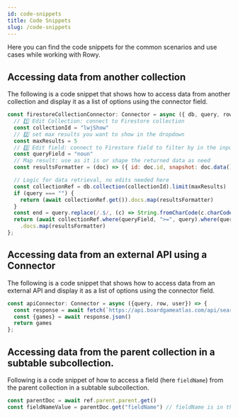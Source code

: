 ```yaml
---
id: code-snippets
title: Code Snippets
slug: /code-snippets
---
```


Here you can find the code snippets for the common scenarios and use cases while working with Rowy.

## Accessing data from another collection

The following is a code snippet that shows how to access data from another collection and display it as a list of options using the connector field.

```js
const firestoreCollectionConnector: Connector = async ({ db, query, row, user }) => {
  // 1️⃣ Edit Collection: connect to Firestore collection
  const collectionId = "lwjShow"
  // 2️⃣ set max results you want to show in the dropdown
  const maxResults = 5
  // 3️⃣ Edit field: connect to Firestore field to filter by in the input text
  const queryField = "noun" 
  // Map result: use as it is or shape the returned data as need
  const resultsFormatter = (doc) => ({ id: doc.id, snapshot: doc.data() }) 

  // Logic for data retrieval, no edits needed here
  const collectionRef = db.collection(collectionId).limit(maxResults) 
  if (query === "") { 
    return (await collectionRef.get()).docs.map(resultsFormatter)
  } 
  const end = query.replace(/.$/, (c) => String.fromCharCode(c.charCodeAt(0) + 1));
  return (await collectionRef.where(queryField, ">=", query).where(queryField, "<", end).get())
    .docs.map(resultsFormatter)
};
```


## Accessing data from an external API using a Connector

The following is a code snippet that shows how to access data from an external API and display it as a list of options using the connector field.

```js
const apiConnector: Connector = async ({query, row, user}) => {
  const response = await fetch(`https://api.boardgameatlas.com/api/search?name=${query}&client_id=JLBr5npPhV`)
  const {games} = await response.json()
  return games
};
```

## Accessing data from the parent collection in a subtable subcollection.

Following is a code snippet of how to access a field (here `fieldName`) from the parent collection in a subtable subcollection.

```js
const parentDoc = await ref.parent.parent.get()
const fieldNameValue = parentDoc.get("fieldName") // fieldName is in the parent table
```